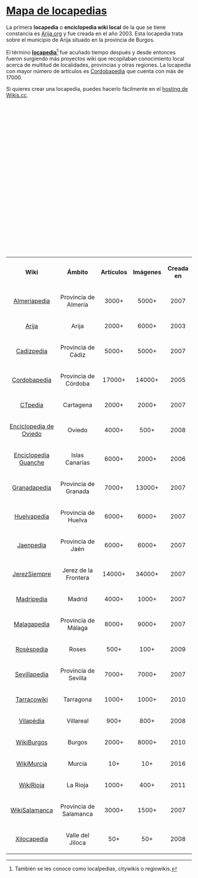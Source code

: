 {{headerleaflet|1=Portada}}
<div class="main">
= [[./index|Mapa de locapedias]] =

La primera '''locapedia''' o '''enciclopedia wiki local''' de la que se tiene constancia es [http://www.arija.org/es/index.php?title=Portada Arija.org] y fue creada en el año 2003. Esta locapedia trata sobre el municipio de Arija situado en la provincia de Burgos.

El término '''[http://www.aromeo.net/?p=746 locapedia]'''<ref>También se les conoce como localpedias, citywikis o regiowikis.</ref> fue acuñado tiempo después y desde entonces fueron surgiendo más proyectos wiki que recopilaban conocimiento local acerca de multitud de localidades, provincias y otras regiones. La locapedia con mayor número de artículos es <a href="https://cordobapedia.wikanda.es">Cordobapedia</a> que cuenta con más de 17000.

Si quieres crear una locapedia, puedes hacerlo fácilmente en el <a href="http://wikis.cc">hosting de Wikis.cc</a>.

<div id="map" style="width: 100%; height: 400px;"></div>

<script>
    // http://leafletjs.com/examples/custom-icons.html
    
    var wikis = [
        ["Almeriapedia", 36.841093, -2.471810, "https://almeriapedia.wikanda.es", "almeriapedia-logo.png"], 
        ["Arija", 42.985593, -3.959270, "http://www.arija.org", "arija-logo.png"], 
        ["Cadizpedia", 36.526195, -6.288580, "https://cadizpedia.wikanda.es", "cadizpedia-logo.png"], 
        ["Cordobapedia", 37.878912, -4.779711, "https://cordobapedia.wikanda.es", "cordobapedia-logo.png"], 
        ["CTpedia", 37.625306, -0.996939, "http://www.ctpedia.es", "ctpedia-logo.png"], 
        ["Enciclopedia de Oviedo", 43.361862, -5.849755, "http://el.tesorodeoviedo.es", "oviedo-logo.jpg"], 
        ["Enciclopedia Guanche", 28.270707, -16.639319, "http://www.guanches.org/enciclopedia/", "guanches-logo.png"], 
        ["Granadapedia", 37.176061, -3.588268, "https://granadapedia.wikanda.es", "granadapedia-logo.png"], 
        ["Huelvapedia", 37.237506, -6.979196, "https://huelvapedia.wikanda.es", "huelvapedia-logo.png"], 
        ["Jaenpedia", 37.779784, -3.784721, "https://jaenpedia.wikanda.es", "jaenpedia-logo.png"], 
        ["JerezSiempre", 36.680909, -6.139711, "http://www.jerezsiempre.com", "jerezsiempre-logo.png"], 
        ["Madripedia", 40.416950, -3.703481, "https://madripedia.wikis.cc", "madripedia-logo.png"], 
        ["Malagapedia", 36.719882, -4.419761, "https://malagapedia.wikanda.es", "malagapedia-logo.png"], 
        ["Rosespedia", 42.261610, 3.175204, "http://www.rosespedia.cat", "rosespedia-logo.png"], 
        ["Sevillapedia", 37.382890, -5.989876, "https://sevillapedia.wikanda.es", "sevillapedia-logo.png"], 
        ["Tarracowiki", 41.118859, 1.244362, "http://www.tarracowiki.cat", "tarracowiki-logo.png"], 
        ["Vilapedia", 39.939647, -0.100679, "https://vilapedia.wikis.cc", "vilapedia-logo.jpg"], 
        ["WikiBurgos", 42.340700, -3.704016, "http://www.wikiburgos.es", "wikiburgos-logo.png"], 
        ["WikiMurcia", 37.983984, -1.128697, "http://wikimurcia.com", "wikimurcia-logo.png"], 
        ["WikiRioja", 42.332363, -2.520562, "http://wikirioja.com", "wikirioja-logo.png"], 
        ["WikiSalamanca", 40.965066, -5.663855, "https://wikisalamanca.wikis.cc", "wikisalamanca-logo.png"], 
        ["Xilocapedia", 40.934438, -1.309081, "http://xiloca.org/xilocapedia/", "xilocapedia-logo.png"], 

];
    
    var map = L.map('map').setView([40.416957, -3.703478], 5);
    mapLink = 
        '<a href="https://openstreetmap.org">OpenStreetMap</a>';
    L.tileLayer(
        'https://{s}.tile.openstreetmap.org/{z}/{x}/{y}.png', {
        attribution: '&copy; ' + mapLink + ' Contributors',
        maxZoom: 12,
        }).addTo(map);

    for (var i = 0; i < wikis.length; i++) {
        marker = new L.marker([wikis[i][1],wikis[i][2]])
            .bindPopup('<b><a href="' + wikis[i][3] + '">' + wikis[i][0] + '</a></b><br/><a href="' + wikis[i][3] + '" title="Acceder a ' + wikis[i][0] + '"><img src="images/' + wikis[i][4] + '" width="200px" alt="Logotipo de ' + wikis[i][0] + '" /></a>')
            .addTo(map);
        if ( wikis[i][0] === "Cadizpedia" ) { marker.openPopup(); }
    }
    
</script>

<center>
<table class="wikitable sortable" style="width: 100%;text-align: center;">
<tr>
    <th class="sorttable_alpha">Wiki</th>
    <th class="sorttable_alpha">Ámbito</th>
    <th class="sorttable_numeric">Artículos</th>
    <th class="sorttable_numeric">Imágenes</th>
    <th class="sorttable_numeric">Creada en</th>
</tr>
<tr>
    <td><a href="https://almeriapedia.wikanda.es">Almeriapedia</a></td>
    <td>Provincia de Almería</td>
    <td>3000+</td>
    <td>5000+</td>
    <td>2007</td>
</tr>
<tr>
    <td><a href="http://www.arija.org">Arija</a></td>
    <td>Arija</td>
    <td>2000+</td>
    <td>6000+</td>
    <td>2003</td>
</tr>
<tr>
    <td><a href="https://cadizpedia.wikanda.es">Cadizpedia</a></td>
    <td>Provincia de Cádiz</td>
    <td>5000+</td>
    <td>5000+</td>
    <td>2007</td>
</tr>
<tr>
    <td><a href="https://cordobapedia.wikanda.es">Cordobapedia</a></td>
    <td>Provincia de Córdoba</td>
    <td>17000+</td>
    <td>14000+</td>
    <td>2005</td>
</tr>
<tr>
    <td><a href="http://www.ctpedia.es">CTpedia</a></td>
    <td>Cartagena</td>
    <td>2000+</td>
    <td>2000+</td>
    <td>2007</td>
</tr>
<tr>
    <td><a href="http://el.tesorodeoviedo.es">Enciclopedia de Oviedo</a></td>
    <td>Oviedo</td>
    <td>4000+</td>
    <td>500+</td>
    <td>2008</td>
</tr>
<tr>
    <td><a href="http://www.guanches.org/enciclopedia/">Enciclopedia Guanche</a></td>
    <td>Islas Canarias</td>
    <td>6000+</td>
    <td>2000+</td>
    <td>2006</td>
</tr>
<tr>
    <td><a href="https://granadapedia.wikanda.es">Granadapedia</a></td>
    <td>Provincia de Granada</td>
    <td>7000+</td>
    <td>13000+</td>
    <td>2007</td>
</tr>
<tr>
    <td><a href="https://huelvapedia.wikanda.es">Huelvapedia</a></td>
    <td>Provincia de Huelva</td>
    <td>6000+</td>
    <td>6000+</td>
    <td>2007</td>
</tr>
<tr>
    <td><a href="https://jaenpedia.wikanda.es">Jaenpedia</a></td>
    <td>Provincia de Jaén</td>
    <td>6000+</td>
    <td>6000+</td>
    <td>2007</td>
</tr>
<tr>
    <td><a href="http://www.jerezsiempre.com">JerezSiempre</a></td>
    <td>Jerez de la Frontera</td>
    <td>14000+</td>
    <td>34000+</td>
    <td>2007</td>
</tr>
<tr>
    <td><a href="https://madripedia.wikis.cc">Madripedia</a></td>
    <td>Madrid</td>
    <td>4000+</td>
    <td>1000+</td>
    <td>2007</td>
</tr>
<tr>
    <td><a href="https://malagapedia.wikanda.es">Malagapedia</a></td>
    <td>Provincia de Málaga</td>
    <td>8000+</td>
    <td>9000+</td>
    <td>2007</td>
</tr>
<tr>
    <td><a href="http://www.rosespedia.cat">Rosèspedia</a></td>
    <td>Roses</td>
    <td>500+</td>
    <td>100+</td>
    <td>2009</td>
</tr>
<tr>
    <td><a href="https://sevillapedia.wikanda.es">Sevillapedia</a></td>
    <td>Provincia de Sevilla</td>
    <td>7000+</td>
    <td>7000+</td>
    <td>2007</td>
</tr>
<tr>
    <td><a href="http://www.tarracowiki.cat">Tarracowiki</a></td>
    <td>Tarragona</td>
    <td>1000+</td>
    <td>1000+</td>
    <td>2010</td>
</tr>
<tr>
    <td><a href="https://vilapedia.wikis.cc">Vilapèdia</a></td>
    <td>Villareal</td>
    <td>900+</td>
    <td>800+</td>
    <td>2008</td>
</tr>
<tr>
    <td><a href="http://www.wikiburgos.es">WikiBurgos</a></td>
    <td>Burgos</td>
    <td>2000+</td>
    <td>8000+</td>
    <td>2010</td>
</tr>
<tr>
    <td><a href="http://wikimurcia.com">WikiMurcia</a></td>
    <td>Murcia</td>
    <td>10+</td>
    <td>10+</td>
    <td>2016</td>
</tr>
<tr>
    <td><a href="http://wikirioja.com">WikiRioja</a></td>
    <td>La Rioja</td>
    <td>1000+</td>
    <td>400+</td>
    <td>2011</td>
</tr>
<tr>
    <td><a href="https://wikisalamanca.wikis.cc">WikiSalamanca</a></td>
    <td>Provincia de Salamanca</td>
    <td>3000+</td>
    <td>1500+</td>
    <td>2007</td>
</tr>
<tr>
    <td><a href="http://xiloca.org/xilocapedia/">Xilocapedia</a></td>
    <td>Valle del Jiloca</td>
    <td>50+</td>
    <td>50+</td>
    <td>2008</td>
</tr>
</table>
</center>

{{reflist}}
{{reflist-end}}

{{footer}}

</div>

